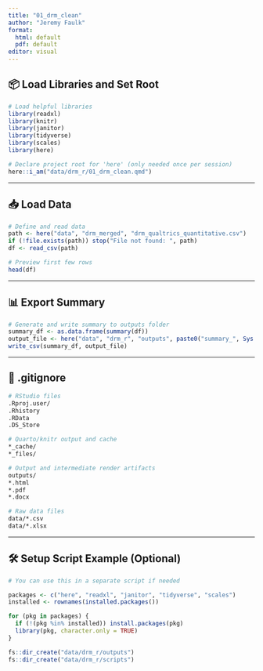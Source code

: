 ```yaml
---
title: "01_drm_clean"
author: "Jeremy Faulk"
format:
  html: default
  pdf: default
editor: visual
---
```


## 📦 Load Libraries and Set Root

```r
# Load helpful libraries
library(readxl)
library(knitr)
library(janitor)
library(tidyverse)
library(scales)
library(here)

# Declare project root for 'here' (only needed once per session)
here::i_am("data/drm_r/01_drm_clean.qmd")
```

------------------------------------------------------------------------

## 📥 Load Data

```r
# Define and read data
path <- here("data", "drm_merged", "drm_qualtrics_quantitative.csv")
if (!file.exists(path)) stop("File not found: ", path)
df <- read_csv(path)

# Preview first few rows
head(df)
```

------------------------------------------------------------------------

## 📊 Export Summary

```r
# Generate and write summary to outputs folder
summary_df <- as.data.frame(summary(df))
output_file <- here("data", "drm_r", "outputs", paste0("summary_", Sys.Date(), ".csv"))
write_csv(summary_df, output_file)
```

------------------------------------------------------------------------

## 📁 .gitignore

``` bash
# RStudio files
.Rproj.user/
.Rhistory
.RData
.DS_Store

# Quarto/knitr output and cache
*_cache/
*_files/

# Output and intermediate render artifacts
outputs/
*.html
*.pdf
*.docx

# Raw data files
data/*.csv
data/*.xlsx
```

------------------------------------------------------------------------

## 🛠️ Setup Script Example (Optional)

``` r
# You can use this in a separate script if needed

packages <- c("here", "readxl", "janitor", "tidyverse", "scales")
installed <- rownames(installed.packages())

for (pkg in packages) {
  if (!(pkg %in% installed)) install.packages(pkg)
  library(pkg, character.only = TRUE)
}

fs::dir_create("data/drm_r/outputs")
fs::dir_create("data/drm_r/scripts")
```
